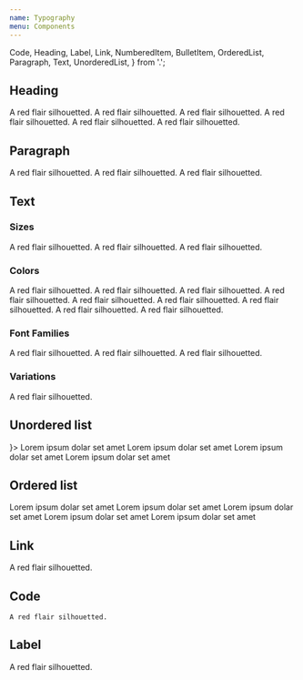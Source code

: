 ```yaml
---
name: Typography
menu: Components
---
```


  Code,
  Heading,
  Label,
  Link,
  NumberedItem,
  BulletItem,
  OrderedList,
  Paragraph,
  Text,
  UnorderedList,
} from '.';

## Heading

<Playground>
  <Box flexDirection="column">
    <Heading size="xxxlarge">A red flair silhouetted.</Heading>
    <Heading size="xxlarge">A red flair silhouetted.</Heading>
    <Heading size="xlarge">A red flair silhouetted.</Heading>
    <Heading size="large">A red flair silhouetted.</Heading>
    <Heading size="medium">A red flair silhouetted.</Heading>
    <Heading size="small">A red flair silhouetted.</Heading>
  </Box>
</Playground>

## Paragraph

<Playground>
  <Box flexDirection="column">
    <Paragraph size="small">A red flair silhouetted.</Paragraph>
    <Paragraph size="medium">A red flair silhouetted.</Paragraph>
    <Paragraph size="large">A red flair silhouetted.</Paragraph>
  </Box>
</Playground>

## Text

### Sizes

<Playground>
  <Box flexDirection="column">
    <Text size="small">A red flair silhouetted.</Text>
    <Text size="medium">A red flair silhouetted.</Text>
    <Text size="large">A red flair silhouetted.</Text>
  </Box>
</Playground>

### Colors

<Playground>
  <Box flexDirection="column">
    <Text color="dark">A red flair silhouetted.</Text>
    <Text color="default">A red flair silhouetted.</Text>
    <Text color="muted">A red flair silhouetted.</Text>
    <Text color="selected">A red flair silhouetted.</Text>
    <Text color="danger">A red flair silhouetted.</Text>
    <Text color="info">A red flair silhouetted.</Text>
    <Text color="none">A red flair silhouetted.</Text>
    <Text color="success">A red flair silhouetted.</Text>
    <Text color="warning">A red flair silhouetted.</Text>
  </Box>
</Playground>

### Font Families

<Playground>
  <Box flexDirection="column">
    <Text fontFamily="heading">A red flair silhouetted.</Text>
    <Text fontFamily="text">A red flair silhouetted.</Text>
    <Text fontFamily="mono">A red flair silhouetted.</Text>
  </Box>
</Playground>

### Variations

<Playground>
  <Box flexDirection="column">
    <Text bold>A red flair silhouetted.</Text>
  </Box>
</Playground>

## Unordered list

<Playground>
  <UnorderedList icon={<Icon name="check" />}>
    <BulletItem>Lorem ipsum dolar set amet</BulletItem>
    <BulletItem>Lorem ipsum dolar set amet</BulletItem>
    <BulletItem>Lorem ipsum dolar set amet</BulletItem>
    <BulletItem>Lorem ipsum dolar set amet</BulletItem>
  </UnorderedList>
</Playground>

## Ordered list

<Playground>
  <OrderedList>
    <NumberedItem>Lorem ipsum dolar set amet</NumberedItem>
    <NumberedItem>Lorem ipsum dolar set amet</NumberedItem>
    <NumberedItem>Lorem ipsum dolar set amet</NumberedItem>
    <NumberedItem>Lorem ipsum dolar set amet</NumberedItem>
    <NumberedItem>Lorem ipsum dolar set amet</NumberedItem>
  </OrderedList>
</Playground>

## Link

<Playground>
  <Box flexDirection="column">
    <Link>A red flair silhouetted.</Link>
  </Box>
</Playground>

## Code

<Playground>
  <Box flexDirection="column">
    <Code>A red flair silhouetted.</Code>
  </Box>
</Playground>

## Label

<Playground>
  <Box flexDirection="column">
    <Label>A red flair silhouetted.</Label>
  </Box>
</Playground>
